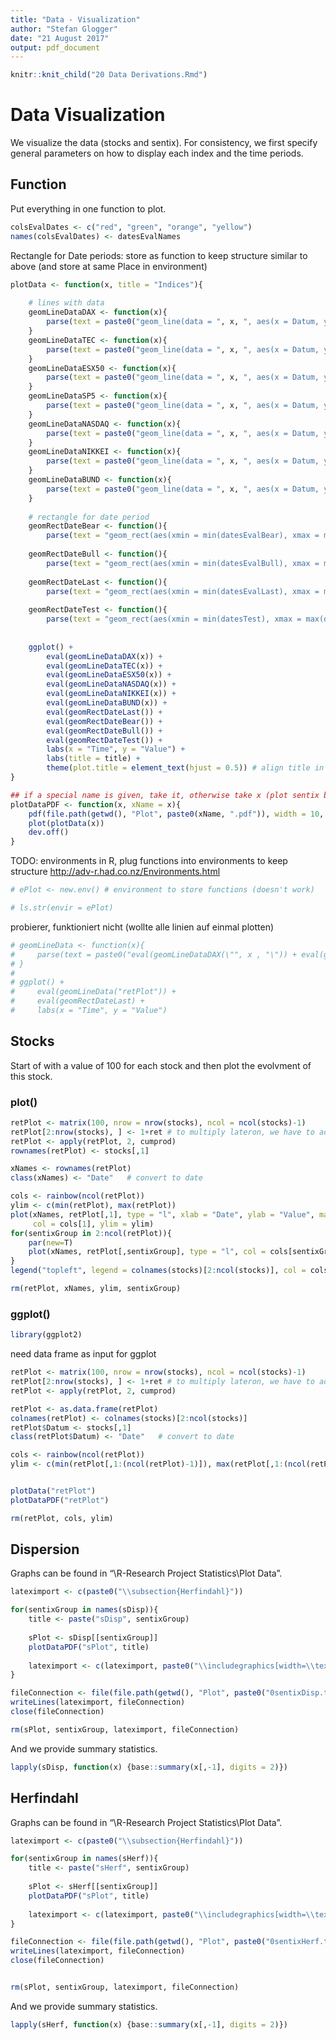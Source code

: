 ```yaml
---
title: "Data - Visualization"
author: "Stefan Glogger"
date: "21 August 2017"
output: pdf_document
---
```


```r
knitr::knit_child("20 Data Derivations.Rmd")
```

# Data Visualization

We visualize the data (stocks and sentix). For consistency, we first specify general parameters on how to display each index and the time periods. 

## Function

Put everything in one function to plot.

```r
colsEvalDates <- c("red", "green", "orange", "yellow")
names(colsEvalDates) <- datesEvalNames
```

Rectangle for Date periods:
store as function to keep structure similar to above (and store at same Place in environment)

```r
plotData <- function(x, title = "Indices"){
    
    # lines with data
    geomLineDataDAX <- function(x){
        parse(text = paste0("geom_line(data = ", x, ", aes(x = Datum, y = DAX, colour = \"DAX\"))")) 
    }
    geomLineDataTEC <- function(x){
        parse(text = paste0("geom_line(data = ", x, ", aes(x = Datum, y = TEC, colour = \"TEC\"))"))
    }
    geomLineDataESX50 <- function(x){
        parse(text = paste0("geom_line(data = ", x, ", aes(x = Datum, y = ESX50, colour = \"ESX50\"))")) 
    }
    geomLineDataSP5 <- function(x){
        parse(text = paste0("geom_line(data = ", x, ", aes(x = Datum, y = SP5, colour = \"SP5\"))")) 
    }
    geomLineDataNASDAQ <- function(x){
        parse(text = paste0("geom_line(data = ", x, ", aes(x = Datum, y = NASDAQ, colour = \"NASDAQ\"))"))
    }
    geomLineDataNIKKEI <- function(x){
        parse(text = paste0("geom_line(data = ", x, ", aes(x = Datum, y = NIKKEI, colour = \"NIKKEI\"))"))
    }
    geomLineDataBUND <- function(x){
        parse(text = paste0("geom_line(data = ", x, ", aes(x = Datum, y = BUND, colour = \"BUND\"))")) 
    }
    
    # rectangle for date period
    geomRectDateBear <- function(){
        parse(text = "geom_rect(aes(xmin = min(datesEvalBear), xmax = max(datesEvalBear), ymin = -Inf, ymax = Inf), alpha = 0.2 , fill = \"red\")")}
    
    geomRectDateBull <- function(){
        parse(text = "geom_rect(aes(xmin = min(datesEvalBull), xmax = max(datesEvalBull), ymin = -Inf, ymax = Inf), alpha = 0.2 , fill = \"green\")")}
    
    geomRectDateLast <- function(){
        parse(text = "geom_rect(aes(xmin = min(datesEvalLast), xmax = max(datesEvalLast), ymin = -Inf, ymax = Inf), alpha = 0.2 , fill = \"orange\")")}
    
    geomRectDateTest <- function(){
        parse(text = "geom_rect(aes(xmin = min(datesTest), xmax = max(datesTest), ymin = -Inf, ymax = Inf), alpha = 0.2 , fill = \"blue\")")}
    
    
    ggplot() +
        eval(geomLineDataDAX(x)) +
        eval(geomLineDataTEC(x)) +
        eval(geomLineDataESX50(x)) +
        eval(geomLineDataNASDAQ(x)) +
        eval(geomLineDataNIKKEI(x)) +
        eval(geomLineDataBUND(x)) +
        eval(geomRectDateLast()) +
        eval(geomRectDateBear()) +
        eval(geomRectDateBull()) +
        eval(geomRectDateTest()) +
        labs(x = "Time", y = "Value") + 
        labs(title = title) +
        theme(plot.title = element_text(hjust = 0.5)) # align title in center
}

## if a special name is given, take it, otherwise take x (plot sentix by using same dataframe (adopted))
plotDataPDF <- function(x, xName = x){
    pdf(file.path(getwd(), "Plot", paste0(xName, ".pdf")), width = 10, height = 4)
    plot(plotData(x))
    dev.off()
}
```


TODO: environments in R, plug functions into environments to keep structure
<http://adv-r.had.co.nz/Environments.html>

```r
# ePlot <- new.env() # environment to store functions (doesn't work)

# ls.str(envir = ePlot)
```


probierer, funktioniert nicht (wollte alle linien auf einmal plotten)
```r
# geomLineData <- function(x){
#     parse(text = paste0("eval(geomLineDataDAX(\"", x , "\")) + eval(geomLineDataTEC(\"", x , "\"))"))
# }
# 
# ggplot() +
#     eval(geomLineData("retPlot")) +
#     eval(geomRectDateLast) +
#     labs(x = "Time", y = "Value")
```


## Stocks

Start of with a value of 100 for each stock and then plot the evolvment of this stock.

### plot()

```r
retPlot <- matrix(100, nrow = nrow(stocks), ncol = ncol(stocks)-1)
retPlot[2:nrow(stocks), ] <- 1+ret # to multiply lateron, we have to add 1
retPlot <- apply(retPlot, 2, cumprod)
rownames(retPlot) <- stocks[,1]

xNames <- rownames(retPlot)
class(xNames) <- "Date"   # convert to date

cols <- rainbow(ncol(retPlot))
ylim <- c(min(retPlot), max(retPlot))
plot(xNames, retPlot[,1], type = "l", xlab = "Date", ylab = "Value", main = "Indices over time", 
     col = cols[1], ylim = ylim)
for(sentixGroup in 2:ncol(retPlot)){
    par(new=T)
    plot(xNames, retPlot[,sentixGroup], type = "l", col = cols[sentixGroup], axes = F, xlab="", ylab="", ylim = ylim)
}
legend("topleft", legend = colnames(stocks)[2:ncol(stocks)], col = cols, lty = 1)

rm(retPlot, xNames, ylim, sentixGroup)
```

### ggplot()

```r
library(ggplot2)
```

need data frame as input for ggplot

```r
retPlot <- matrix(100, nrow = nrow(stocks), ncol = ncol(stocks)-1)
retPlot[2:nrow(stocks), ] <- 1+ret # to multiply lateron, we have to add 1
retPlot <- apply(retPlot, 2, cumprod)

retPlot <- as.data.frame(retPlot)
colnames(retPlot) <- colnames(stocks)[2:ncol(stocks)]
retPlot$Datum <- stocks[,1]
class(retPlot$Datum) <- "Date"   # convert to date

cols <- rainbow(ncol(retPlot))
ylim <- c(min(retPlot[,1:(ncol(retPlot)-1)]), max(retPlot[,1:(ncol(retPlot)-1)]))


plotData("retPlot")
plotDataPDF("retPlot")

rm(retPlot, cols, ylim)
```



## Dispersion

Graphs can be found in "\\R-Research Project Statistics\\Plot Data".

```r
lateximport <- c(paste0("\\subsection{Herfindahl}"))

for(sentixGroup in names(sDisp)){
    title <- paste("sDisp", sentixGroup)
    
    sPlot <- sDisp[[sentixGroup]]
    plotDataPDF("sPlot", title)
    
    lateximport <- c(lateximport, paste0("\\includegraphics[width=\\textwidth]{",paste0(title, ".pdf"),"}\\linebreak"))
}

fileConnection <- file(file.path(getwd(), "Plot", paste0("0sentixDisp.txt")))
writeLines(lateximport, fileConnection)
close(fileConnection)

rm(sPlot, sentixGroup, lateximport, fileConnection)
```

And we provide summary statistics.

```r
lapply(sDisp, function(x) {base::summary(x[,-1], digits = 2)})
```


## Herfindahl

Graphs can be found in "\\R-Research Project Statistics\\Plot Data".

```r
lateximport <- c(paste0("\\subsection{Herfindahl}"))

for(sentixGroup in names(sHerf)){
    title <- paste("sHerf", sentixGroup)
    
    sPlot <- sHerf[[sentixGroup]]
    plotDataPDF("sPlot", title)
    
    lateximport <- c(lateximport, paste0("\\includegraphics[width=\\textwidth]{",paste0(title, ".pdf"),"}\\linebreak"))
}

fileConnection <- file(file.path(getwd(), "Plot", paste0("0sentixHerf.txt")))
writeLines(lateximport, fileConnection)
close(fileConnection)


rm(sPlot, sentixGroup, lateximport, fileConnection)
```

And we provide summary statistics.

```r
lapply(sHerf, function(x) {base::summary(x[,-1], digits = 2)})
```
